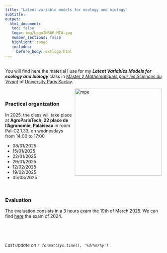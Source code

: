 ```yaml
---
title: "Latent variable models for ecology and biology"
subtitle: 
output: 
  html_document:
   toc: false
   logo: img/LogoINRAE-MIA.jpg
   number_sections: false
   highlight: tango
   includes:
     before_body: extlogo.html
---
```


<br>
You will find here the material I use for my ***Latent Variables Models for ecology and biology*** class  in [Master 2  *Mathématiques pour les Sciences du Vivant*](https://sites.google.com/view/m2-msv/) of [University Paris Saclay](https://www.universite-paris-saclay.fr/en/education/master/mathematics-and-applications/m2-mathematiques-pour-les-sciences-du-vivant). 

<img src="img/bee.jpeg" alt="mpe" width = "280px" align="right"> </img>

   
<br>

### Practical organization 
    
In 2025, the class will take place at **AgroParisTech, 22 place de l'Agronomie, Palaiseau** in room Pal-C2.1.33, on wednesdays from 14:00 to 17:00



  * 08/01/2025
  * 15/01/2025
  * 22/01/2025
  * 29/01/2025 
  * 12/02/2025 
  * 19/02/2025
  * 05/03/2025

<br>

### Evaluation 

The evaluation consists in a 3 hours exam  the 19th of March 2025.  We can find [here](LatentVariablesModels/examen_2024.pdf) the exam of 2024.

<br>

<br>


*Last update on `r format(Sys.time(), '%d/%m/%y')` *


